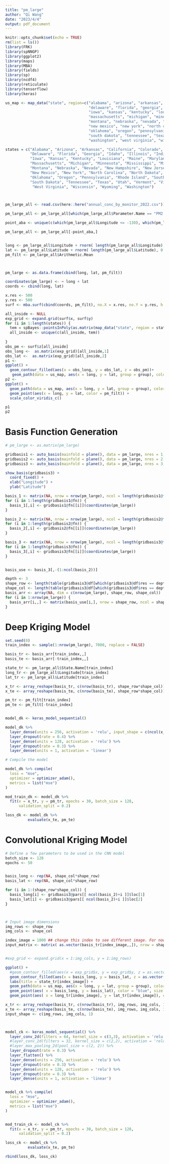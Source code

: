 ```yaml
---
title: "pm_large"
author: "Qi Wang"
date: "2023/4/4"
output: pdf_document
---
```


```r
knitr::opts_chunk$set(echo = TRUE)
rm(list = ls())
library(FRK)
library(spNNGP)
library(ggplot2)
library(maps)
library(MBA)
library(fields)
library(sp)
library(ncdf4)
library(reticulate)
library(tensorflow)
library(keras)
```
```r


us_map <- map_data("state", region=c("alabama", "arizona", "arkansas", "california", "colorado", "connecticut",
                                     "delaware", "florida", "georgia", "idaho", "illinois", "indiana",
                                     "iowa", "kansas", "kentucky", "louisiana", "maine", "maryland",
                                     "massachusetts", "michigan", "minnesota", "mississippi", "missouri",
                                     "montana", "nebraska", "nevada", "new hampshire", "new jersey",
                                     "new mexico", "new york", "north carolina", "north dakota", "ohio",
                                     "oklahoma", "oregon", "pennsylvania", "rhode island", "south carolina",
                                     "south dakota", "tennessee", "texas", "utah", "vermont", "virginia",
                                     "washington", "west virginia", "wisconsin", "wyoming"))

states = c("Alabama", "Arizona", "Arkansas", "California", "Colorado", "Connecticut",
           "Delaware", "Florida", "Georgia", "Idaho", "Illinois", "Indiana",
           "Iowa", "Kansas", "Kentucky", "Louisiana", "Maine", "Maryland",
           "Massachusetts", "Michigan", "Minnesota", "Mississippi", "Missouri",
           "Montana", "Nebraska", "Nevada", "New Hampshire", "New Jersey",
           "New Mexico", "New York", "North Carolina", "North Dakota", "Ohio",
           "Oklahoma", "Oregon", "Pennsylvania", "Rhode Island", "South Carolina",
           "South Dakota", "Tennessee", "Texas", "Utah", "Vermont", "Virginia",
            "West Virginia", "Wisconsin", "Wyoming", "Washington")



pm_large_all <- read.csv(here::here("annual_conc_by_monitor_2022.csv"))

pm_large_all <- pm_large_all[which(pm_large_all$Parameter.Name == "PM2.5 - Local Conditions"),]

point_aba <- unique(c(which(pm_large_all$Longitude <= -130), which(pm_large_all$Latitude <=20 ) ))

pm_large_all <- pm_large_all[-point_aba,]


long <- pm_large_all$Longitude + rnorm( length(pm_large_all$Longitude), 0 , sd = 0.001)
lat <- pm_large_all$Latitude + rnorm( length(pm_large_all$Latitude), 0 , sd = 0.001)
pm_filt <- pm_large_all$Arithmetic.Mean



pm_large <- as.data.frame(cbind(long, lat, pm_filt))

coordinates(pm_large) <- ~ long + lat
coords <- cbind(long, lat)

x.res <- 500
y.res <- 500
surf <- mba.surf(cbind(coords, pm_filt), no.X = x.res, no.Y = y.res, h = 5, m = 2, extend = TRUE)$xyz.est

all_inside <- NULL
exp_grid <- expand.grid(surf$x, surf$y)
for (i in 1:length(states)) {
  tem = spBayes::pointsInPoly(as.matrix(map_data("state", region = states[i])[,1:2]),as.matrix(exp_grid))
  all_inside <- unique(c(all_inside, tem))
  
}
obs_pm <- surf$z[all_inside] 
obs_long <-  as.matrix(exp_grid)[all_inside,1]
obs_lat <-  as.matrix(exp_grid)[all_inside,2]
p1 <- 
ggplot() +
  geom_contour_filled(aes(x = obs_long, y = obs_lat, z = obs_pm))+
   geom_path(data = us_map, aes(x = long, y = lat, group = group), color = "red")
p2 <- 
ggplot() +
  geom_path(data = us_map, aes(x = long, y = lat, group = group), color = "red") + 
  geom_point(aes(x = long, y = lat, color = pm_filt)) +
  scale_color_viridis_c()

p1
p2

```

# Basis Function Generation

```r

# pm_large <- as.matrix(pm_large)

gridbasis1 <- auto_basis(mainfold = plane(), data = pm_large, nres = 1, type = "Gaussian", regular = 1)
gridbasis2 <- auto_basis(mainfold = plane(), data = pm_large, nres = 2, type = "Gaussian", regular = 1)
gridbasis3 <- auto_basis(mainfold = plane(), data = pm_large, nres = 3, type = "Gaussian", regular = 1)

show_basis(gridbasis3) + 
  coord_fixed() +
  xlab("Longitude") +
  ylab("Latitude")

basis_1 <- matrix(NA, nrow = nrow(pm_large), ncol = length(gridbasis1@fn))
for (i in 1:length(gridbasis1@fn)) {
  basis_1[,i] <- gridbasis1@fn[[i]](coordinates(pm_large))
}

basis_2 <- matrix(NA, nrow = nrow(pm_large), ncol = length(gridbasis2@fn))
for (i in 1:length(gridbasis2@fn)) {
  basis_2[,i] <- gridbasis2@fn[[i]](coordinates(pm_large))
}

basis_3 <- matrix(NA, nrow = nrow(pm_large), ncol = length(gridbasis3@fn))
for (i in 1:length(gridbasis3@fn)) {
  basis_3[,i] <- gridbasis3@fn[[i]](coordinates(pm_large))
}


basis_use <- basis_3[,-(1:ncol(basis_2))]

depth <- 3
shape_row <- length(table(gridbasis3@df[which(gridbasis3@df$res == depth) , 2 ]))
shape_col <- length(table(gridbasis3@df[which(gridbasis3@df$res == depth) , 1 ]))
basis_arr <- array(NA, dim = c(nrow(pm_large), shape_row, shape_col))
for (i in 1:nrow(pm_large)) {
  basis_arr[i,,] <- matrix(basis_use[i,], nrow = shape_row, ncol = shape_col, byrow = T)
}

```

# Deep Kriging Model

```r
set.seed(0)
train_index <- sample(1:nrow(pm_large), 7000, replace = FALSE)
```


```r
basis_tr <- basis_arr[train_index,,]
basis_te <- basis_arr[-train_index,,]

state_tr <- pm_large_all$State.Name[train_index]
long_tr <- pm_large_all$Longitude[train_index]
lat_tr <- pm_large_all$Latitude[train_index]

x_tr <- array_reshape(basis_tr, c(nrow(basis_tr), shape_row*shape_col))  # So we want to reshape each observation from a picture to a vector
x_te <- array_reshape(basis_te, c(nrow(basis_te), shape_row*shape_col))  # Same as prervious step

pm_tr <- pm_filt[train_index]
pm_te <- pm_filt[-train_index]


model_dk <- keras_model_sequential() 

model_dk %>% 
  layer_dense(units = 256, activation = 'relu', input_shape = c(ncol(x_tr))) %>% 
  layer_dropout(rate = 0.4) %>% 
  layer_dense(units = 128, activation = 'relu') %>%
  layer_dropout(rate = 0.3) %>%
  layer_dense(units = 1, activation = 'linear')

# Compile the model

model_dk %>% compile(
  loss = "mse",
  optimizer = optimizer_adam(),
  metrics = list("mse")
)

mod_train_dk <- model_dk %>%
  fit(x = x_tr, y = pm_tr, epochs = 30, batch_size = 128, 
      validation_split = 0.2)

loss_dk <- model_dk %>%
          evaluate(x_te, pm_te)

```

# Convolutional Kriging Model


```r
# Define a few parameters to be used in the CNN model
batch_size <- 128
epochs <- 50


basis_long <- rep(NA, shape_col*shape_row)
basis_lat <- rep(NA, shape_col*shape_row)

for (i in 1:(shape_row*shape_col)) {
  basis_long[i] <- gridbasis3@pars[[ ncol(basis_2)+i ]]$loc[1]
  basis_lat[i] <- gridbasis3@pars[[ ncol(basis_2)+i ]]$loc[2]
}



# Input image dimensions
img_rows <- shape_row
img_cols <- shape_col

index_image = 1000 ## change this index to see different image. For now, we see the 1000th picture
input_matrix <- matrix( as.vector(basis_tr[index_image,,]), nrow = shape_row, ncol = shape_col)


#exp_grid <- expand.grid(x = 1:img_cols, y = 1:img_rows)

ggplot() +
  #geom_contour_filled(aes(x = exp_grid$x, y = exp_grid$y, z = as.vector(input_matrix))) +
  geom_contour_filled(aes(x = basis_long, y = basis_lat, z = as.vector(t(input_matrix)))) +
  labs(title = state_tr[index_image]) + 
  geom_path(data = us_map, aes(x = long, y = lat, group = group), color = "red") + 
  geom_point(aes( x = basis_long, y = basis_lat), color = "blue", size = 0.8) + 
  geom_point(aes( x = long_tr[index_image], y = lat_tr[index_image]), color = "black")

```


```r
x_tr <- array_reshape(basis_tr, c(nrow(basis_tr), img_rows, img_cols, 1))
x_te <- array_reshape(basis_te, c(nrow(basis_te), img_rows, img_cols, 1))
input_shape <- c(img_rows, img_cols, 1)



model_ck <- keras_model_sequential() %>%
  layer_conv_2d(filters = 64, kernel_size = c(3,3), activation = 'relu', input_shape = input_shape) %>% 
  #layer_conv_2d(filters = 32, kernel_size = c(2,2), activation = 'relu') %>% 
  #layer_max_pooling_2d(pool_size = c(2, 2)) %>% 
  layer_dropout(rate = 0.3) %>% 
  layer_flatten() %>%
  layer_dense(units = 256, activation = 'relu') %>% 
  layer_dropout(rate = 0.3) %>% 
  layer_dense(units = 128, activation = 'relu') %>% 
  layer_dropout(rate = 0.3) %>% 
  layer_dense(units = 1, activation = 'linear')


model_ck %>% compile(
  loss = "mse",
  optimizer = optimizer_adam(),
  metrics = list("mse")
)


mod_train_ck <- model_ck %>%
  fit(x = x_tr, y = pm_tr, epochs = 30, batch_size = 128, 
      validation_split = 0.2)

loss_ck <- model_ck %>%
          evaluate(x_te, pm_te)
```
```r
rbind(loss_dk, loss_ck)

```